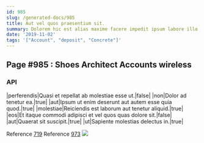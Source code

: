 ```yaml
---
id: 985
slug: /generated-docs/985
title: Aut vel quos praesentium sit.
summary: Dolorem hic est alias maxime facere impedit ipsum labore illo.
date: '2019-11-02'
tags: '["Account", "deposit", "Concrete"]'
---
```

## Page #985 : Shoes Architect Accounts wireless
<Partial />

### API

|perferendis|Quasi et repellat ab molestiae esse ut.|false|
|non|Dolor ad tenetur ea.|true|
|aut|Ipsum ut enim deserunt aut autem esse quia quod.|true|
|molestiae|Reiciendis est laborum aut tenetur aliquid.|true|
|eos|Et itaque commodi adipisci et vel quos quas dolore sit.|false|
|aut|Quaerat sit suscipit.|true|
|ut|Sapiente molestias delectus in.|true|

Reference [719](/generated-docs/719)
Reference [973](/generated-docs/973)
![](/assets/cats-2.jpg)


